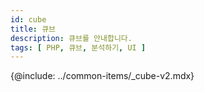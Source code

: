 ```yaml
---
id: cube
title: 큐브
description: 큐브를 안내합니다. 
tags: [ PHP, 큐브, 분석하기, UI ]
---
```

<!-- 여기서 ***국가별 접속***, ***히트맵***, ***트랜잭션***, ***TOP 트랜잭션***, ***TPS***, ***응답 시간***, ***자원 사용 정보***를 제공합니다. -->



{@include: ../common-items/_cube-v2.mdx} 